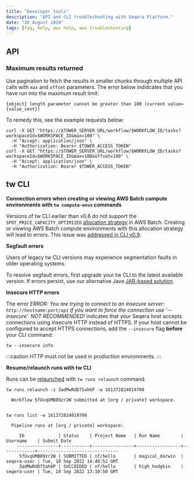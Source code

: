 ```yaml
---
title: "Developer tools"
description: "API and CLI troubleshooting with Seqera Platform."
date: "26 August 2024"
tags: [faq, help, aws help, aws troubleshooting]
---
```


## API

### Maximum results returned

Use pagination to fetch the results in smaller chunks through multiple API calls with `max` and `offset` parameters. The error below indidcates that you have run into the maximum result limit:

`{object} length parameter cannot be greater than 100 (current value={value_sent})`

To remedy this, see the example requests below:

```
curl -X GET "https://$TOWER_SERVER_URL/workflow/$WORKFLOW_ID/tasks? workspaceId=$WORKSPACE_ID&max=100" \
  -H "Accept: application/json" \
  -H "Authorization: Bearer $TOWER_ACCESS_TOKEN"
curl -X GET "https://$TOWER_SERVER_URL/workflow/$WORKFLOW_ID/tasks? workspaceId=$WORKSPACE_ID&max=100&offset=100" \
  -H "Accept: application/json" \
  -H "Authorization: Bearer $TOWER_ACCESS_TOKEN"
```

## tw CLI

**Connection errors when creating or viewing AWS Batch compute environments with `tw compute-envs` commands**

Versions of tw CLI earlier than v0.8 do not support the `SPOT_PRICE_CAPACITY_OPTIMIZED` [allocation strategy](./compute-envs/aws-batch.mdx#advanced-options) in AWS Batch. Creating or viewing AWS Batch compute environments with this allocation strategy will lead to errors. This issue was [addressed in CLI v0.9](https://github.com/seqeralabs/tower-cli/issues/332).

**Segfault errors**

Users of legacy tw CLI versions may experience segmentation faults in older operating systems.

To resolve segfault errors, first upgrade your tw CLI to the latest available version. If errors persist, use our alternative Java [JAR-based solution](https://github.com/seqeralabs/tower-cli/releases/download/v0.8.0/tw.jar).

**Insecure HTTP errors**

The error _ERROR: You are trying to connect to an insecure server: `http://hostname:port/api` if you want to force the connection use '--insecure'. NOT RECOMMENDED!_ indicates that your Seqera host accepts connections using insecure HTTP instead of HTTPS. If your host cannot be configured to accept HTTPS connections, add the `--insecure` flag **before** your CLI command:

```
tw --insecure info
```

:::caution
HTTP must not be used in production environments.
:::

**Resume/relaunch runs with tw CLI**

Runs can be [relaunched](./launch/launchpad.mdx#relaunch-pipeline-run) with `tw runs relaunch` command.

```
tw runs relaunch -i 3adMwRdD75ah6P -w 161372824019700

  Workflow 5fUvqUMB89zr2W submitted at [org / private] workspace.


tw runs list -w 161372824019700

  Pipeline runs at [org / private] workspace:

     ID             | Status    | Project Name   | Run Name        | Username    | Submit Date
    ----------------+-----------+----------------+-----------------+-------------+-------------------------------
     5fUvqUMB89zr2W | SUBMITTED | nf/hello       | magical_darwin  | seqera-user | Tue, 10 Sep 2022 14:40:52 GMT
     3adMwRdD75ah6P | SUCCEEDED | nf/hello       | high_hodgkin    | seqera-user | Tue, 10 Sep 2022 13:10:50 GMT

```